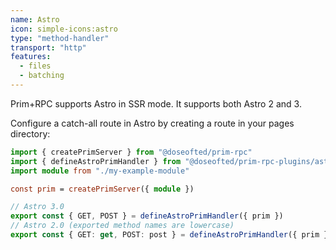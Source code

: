 ```yaml
---
name: Astro
icon: simple-icons:astro
type: "method-handler"
transport: "http"
features:
  - files
  - batching
---
```



Prim+RPC supports Astro in SSR mode. It supports both Astro 2 and 3.

Configure a catch-all route in Astro by creating a route in your pages directory:

<CodeFile filename="src/pages/prim/[...prim].ts">

```typescript
import { createPrimServer } from "@doseofted/prim-rpc"
import { defineAstroPrimHandler } from "@doseofted/prim-rpc-plugins/astro"
import module from "./my-example-module"

const prim = createPrimServer({ module })

// Astro 3.0
export const { GET, POST } = defineAstroPrimHandler({ prim })
// Astro 2.0 (exported method names are lowercase)
export const { GET: get, POST: post } = defineAstroPrimHandler({ prim })
```

</CodeFile>
